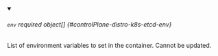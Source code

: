 


<details className="config-field" data-expandable="true" open>
<summary>

###### `env` <span className="config-field-required" data-required="false">required</span> <span className="config-field-type">object[]</span> <span className="config-field-default"></span> <span className="config-field-enum"></span> {#controlPlane-distro-k8s-etcd-env}

List of environment variables to set in the container.
Cannot be updated.

</summary>

<PartialEnvreference />


</details>
